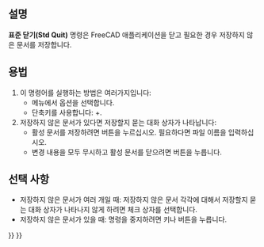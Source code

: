 <languages/>

<div class="mw-translate-fuzzy">
{{Docnav
|[[Std_RecentFiles/ko|최근 파일]]
|
|[[Std_File_Menu/ko|표준 파일 메뉴]]
|IconL=
|IconR=
|IconC=Freecad.svg
}}
</div>

{{GuiCommand/ko
|Name=Std Quit
|Name/ko=표준 종료
|MenuLocation=파일 → 종료
|Workbenches=모두
|Shortcut={{KEY|Alt}}+{{KEY|F4}}
|SeeAlso=[[Std_CloseActiveWindow/ko|표준 닫기]]
}}

<span id="Description"></span>
==설명==

'''표준 닫기(Std Quit)''' 명령은 FreeCAD 애플리케이션을 닫고 필요한 경우 저장하지 않은 문서를 저장합니다.

<span id="Usage"></span>
==용법==

# 이 명령어를 실행하는 방법은 여러가지입니다:
#* 메뉴에서 {{MenuCommand|파일 → [[Image:Std_Quit.svg|16px]] 종료}} 옵션을 선택합니다.
#* 단축키를 사용합니다: {{KEY|Alt}}+{{KEY|F4}}.
# 저장하지 않은 문서가 있다면 저장할지 묻는 대화 상자가 나타납니다:
#* 활성 문서를 저장하려면 {{Button|저장}} 버튼을 누르십시오. 필요하다면 파일 이름을 입력하십시오.
#* 변경 내용을 모두 무시하고 활성 문서를 닫으려면 {{Button|무시}} 버튼을 누릅니다.

<span id="Options"></span>
==선택 사항==

<div class="mw-translate-fuzzy">
* 저장하지 않은 문서가 여러 개일 때: 저장하지 않은 문서 각각에 대해서 저장할지 묻는 대화 상자가 나타나지 않게 하려면 {{CheckBox|TRUE|모든 문서에 적용}} 체크 상자를 선택합니다.
* 저장하지 않은 문서가 있을 때: 명령을 중지하려면 {{KEY|Esc}} 키나 {{Button|취소}} 버튼을 누릅니다.
</div>


<div class="mw-translate-fuzzy">
{{Docnav
|[[Std_RecentFiles/ko|최근 파일]]
|
|[[Std_File_Menu/ko|파일 메뉴]]
|IconL=
|IconR=
|IconC=Freecad.svg
}}
</div>

{{Std_Base_navi{{#translation:}}}}
{{Userdocnavi{{#translation:}}}}